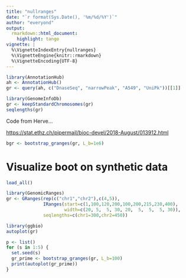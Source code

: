 ```yaml
---
title: "nullranges"
date: "`r format(Sys.Date(), '%m/%d/%Y')`"
author: "everyond"
output:
  rmarkdown::html_document:
    highlight: tango
vignette: |
  %\VignetteIndexEntry{nullranges}
  %\VignetteEngine{knitr::rmarkdown}
  %\VignetteEncoding{UTF-8}
---
```


```r
library(AnnotationHub)
ah <- AnnotationHub()
gr <- query(ah, c("DnaseSeq", "narrowPeak", "A549", "UniPk"))[[1]]
```

```r
library(GenomeInfoDb)
gr <- keepStandardChromosomes(gr)
seqlengths(gr)
```

Code from Herve...

<https://stat.ethz.ch/pipermail/bioc-devel/2018-August/013912.html>

```r
bgr <- bootstrap_granges(gr, L_b=1e6)
```

# Visualize boot on synthetic data

```r
load_all()
```

```r
library(GenomicRanges)
gr <- GRanges(rep(c("chr1","chr2"),c(4,5)),
              IRanges(start=c(1,100,120,200,100,200,215,230,400),
                      width=c(20, 5,  5, 30, 20,  5,  5,  5, 30)),
              seqlengths=c(chr1=300,chr2=450))
```

```r
library(ggbio)
autoplot(gr)
```

```r
p <- list()
for (s in 1:5) {
  set.seed(s)
  gr_prime <- bootstrap_granges(gr, L_b=100)
  print(autoplot(gr_prime))
}
```
